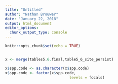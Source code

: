 ```yaml
---
title: "Untitled"
author: "Nathan Brouwer"
date: "January 22, 2018"
output: html_document
editor_options: 
  chunk_output_type: console
---
```


```r
knitr::opts_chunk$set(echo = TRUE)
```

##


```r
x <- merge(tables5.6.final,table5_6_site_persist)
```

```r
x$spp.code <- as.character(x$spp.code)
x$spp.code <- factor(x$spp.code,
                             levels = focals)
```

